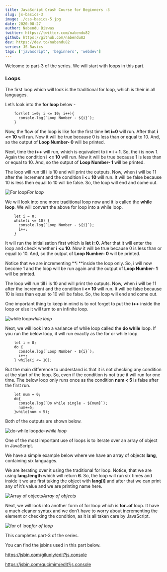 ```yaml
---
title: JavaScript Crash Course for Beginners -3
slug: js-basics-3
image: ./css-basics-5.jpg
date: 2020-08-27
author: Nabendu Biswas
twitter: https://twitter.com/nabendu82
github: https://github.com/nabendu82
dev: https://dev.to/nabendu82
series: JS-Basics
tags: ['javascript', 'beginners', 'webdev']
---
```


Welcome to part-3 of the series. We will start with loops in this part.

### Loops

The first loop which will look is the traditional for loop, which is their in all languages.

Let’s look into the **for loop** below -

<div className={styles.code__block}>

```
    for(let i=0; i <= 10; i++){
      console.log(`Loop Number - ${i}`);
    }
```

</div>

Now, the flow of the loop is like for the first time **let i=0** will run. After that **i <= 10** will run. Now it will be true because 0 is less than or equal to 10. And, so the output of **Loop Number- 0** will be printed.

Next, time the **i++** will run, which is equivalent to **i = i + 1**. So, the i is now 1. Again the condition **i <= 10** will run. Now it will be true because 1 is less than or equal to 10. And, so the output of **Loop Number- 1** will be printed.

The loop will run till i is 10 and will print the outputs. Now, when i will be 11 after the increment and the condition **i <= 10** will run. It will be false because 10 is less then equal to 10 will be false. So, the loop will end and come out.

![For loop](https://ik.imagekit.io/thewebdev/JS-Basics/3/1_lGku2di3D.png)*For loop*

We will look into one more traditional loop now and it is called the **while loop**. We will convert the above for loop into a while loop.

<div className={styles.code__block}>

```
    let i = 0;
    while(i <= 10) {
      console.log(`Loop Number - ${i}`);
      i++;
    }
```

</div>

It will run the initialisation first which is **let i=0**. After that it will enter the loop and check whether **i <= 10**. Now it will be true because 0 is less than or equal to 10. And, so the output of **Loop Number- 0** will be printed.

Notice that we are incrementing **i **inside the loop only. So, i will now become 1 and the loop will be run again and the output of **Loop Number- 1** will be printed.

The loop will run till i is 10 and will print the outputs. Now, when i will be 11 after the increment and the condition **i <= 10** will run. It will be false because 10 is less than equal to 10 will be false. So, the loop will end and come out.

One important thing to keep in mind is to not forget to put the **i++** inside the loop or else it will turn to an infinite loop.

![while loop](https://ik.imagekit.io/thewebdev/JS-Basics/3/2_6ELpOuXRzI.png)*while loop*

Next, we will look into a variance of while loop called the **do while** loop. If you run the below loop, it will run exactly as the for or while loop.

<div className={styles.code__block}>

```
    let i = 0;
    do {
      console.log(`Loop Number - ${i}`);
      i++;
    } while(i <= 10);
```

</div>

But the main difference to understand is that it is not checking any condition at the start of the loop. So, even if the condition is not true it will run for one time. The below loop only runs once as the condition **num < 5** is false after the first run.

<div className={styles.code__block}>

```
    let num = 0;
    do{
      console.log(`Do while single - ${num}`);
      num+=5;
    }while(num < 5);
```

</div>

Both of the outputs are shown below.

![do-while loop](https://ik.imagekit.io/thewebdev/JS-Basics/3/3_i4fdS0or1a.png)*do-while loop*

One of the most important use of loops is to iterate over an array of object in JavaScript.

We have a simple example below where we have an array of objects **lang**, containing six languages.

We are iterating over it using the traditional for loop. Notice, that we are using **lang.length** which will return **6**. So, the loop will run six times and inside it we are first taking the object with **lang[i]** and after that we can print any of it’s value and we are printing name here.

![Array of objects](https://ik.imagekit.io/thewebdev/JS-Basics/3/4_f6I4YgFrvl.png)*Array of objects*

Next, we will look into another form of for loop which is **for..of** loop. It have a much cleaner syntax and we don’t have to worry about incrementing the element or checking the condition, as it is all taken care by JavaScript.

![for of loop](https://ik.imagekit.io/thewebdev/JS-Basics/3/5_fB3KT3U_Wa.png)*for of loop*

This completes part-3 of the series. 

You can find the jsbins used in this part below.

https://jsbin.com/giluqiy/edit?js,console

https://jsbin.com/qucimim/edit?js,console

